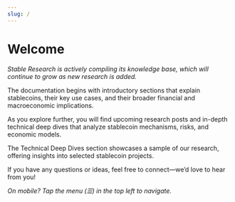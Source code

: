 ```yaml
---
slug: /
---
```



# Welcome

*Stable Research is actively compiling its knowledge base, which will continue to grow as new research is added.*

The documentation begins with introductory sections that explain stablecoins, their key use cases, and their broader financial and macroeconomic implications. 

As you explore further, you will find upcoming research posts and in-depth technical deep dives that analyze stablecoin mechanisms, risks, and economic models.

The Technical Deep Dives section showcases a sample of our research, offering insights into selected stablecoin projects.

If you have any questions or ideas, feel free to connect—we’d love to hear from you!

*On mobile? Tap the menu (☰) in the top left to navigate.*

